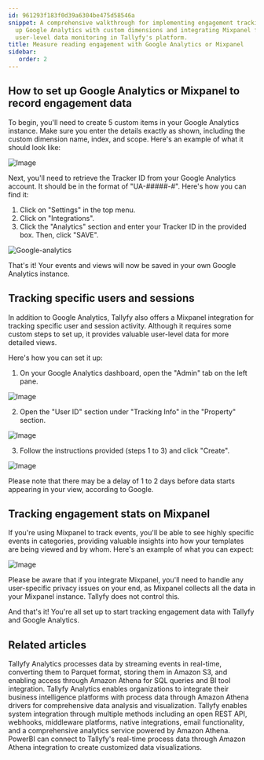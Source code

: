```yaml
---
id: 961293f183f0d39a6304be475d58546a
snippet: A comprehensive walkthrough for implementing engagement tracking by setting
  up Google Analytics with custom dimensions and integrating Mixpanel for detailed
  user-level data monitoring in Tallyfy's platform.
title: Measure reading engagement with Google Analytics or Mixpanel
sidebar:
   order: 2
---
```


## How to set up Google Analytics or Mixpanel to record engagement data

To begin, you'll need to create 5 custom items in your Google Analytics instance. Make sure you enter the details exactly as shown, including the custom dimension name, index, and scope. Here's an example of what it should look like:

![Image](https://screenshots.tallyfy.com/file-z6yfQpYc2p.png)

Next, you'll need to retrieve the Tracker ID from your Google Analytics account. It should be in the format of "UA-#####-#". Here's how you can find it:

1. Click on "Settings" in the top menu.
2. Click on "Integrations".
3. Click the "Analytics" section and enter your Tracker ID in the provided box. Then, click "SAVE".

![Google-analytics](https://screenshots.tallyfy.com/tallyfy%2Fpro%2Fdesktop-light-google-analytics-integration.png)

That's it! Your events and views will now be saved in your own Google Analytics instance.

## Tracking specific users and sessions

In addition to Google Analytics, Tallyfy also offers a Mixpanel integration for tracking specific user and session activity. Although it requires some custom steps to set up, it provides valuable user-level data for more detailed views.

Here's how you can set it up:

1. On your Google Analytics dashboard, open the "Admin" tab on the left pane.

![Image](https://screenshots.tallyfy.com/file-22ItrMHbDh.png)

2. Open the "User ID" section under "Tracking Info" in the "Property" section.

![Image](https://screenshots.tallyfy.com/file-rKqFJRFFom.png)

3. Follow the instructions provided (steps 1 to 3) and click "Create".

![Image](https://screenshots.tallyfy.com/file-jnmcCbtx8O.png)

Please note that there may be a delay of 1 to 2 days before data starts appearing in your view, according to Google.

## Tracking engagement stats on Mixpanel

If you're using Mixpanel to track events, you'll be able to see highly specific events in categories, providing valuable insights into how your templates are being viewed and by whom. Here's an example of what you can expect:

![Image](https://screenshots.tallyfy.com/file-lfm4qkBjDC.png)

Please be aware that if you integrate Mixpanel, you'll need to handle any user-specific privacy issues on your end, as Mixpanel collects all the data in your Mixpanel instance. Tallyfy does not control this.

And that's it! You're all set up to start tracking engagement data with Tallyfy and Google Analytics.


## Related articles
<CardGrid>
<LinkTitleCard header="<b>Analytics > How Tallyfy Analytics works</b>" href="/products/pro/integrations/analytics/how-does-tallyfy-analytics-process-my-data/" > Tallyfy Analytics processes data by streaming events in real-time, converting them to Parquet format, storing them in Amazon S3, and enabling access through Amazon Athena for SQL queries and BI tool integration. </LinkTitleCard>
<LinkTitleCard header="<b>Integrations > Tallyfy Analytics</b>" href="/products/pro/integrations/analytics/" > Tallyfy Analytics enables organizations to integrate their business intelligence platforms with process data through Amazon Athena drivers for comprehensive data analysis and visualization. </LinkTitleCard>
<LinkTitleCard header="<b>Pro > Integrations</b>" href="/products/pro/integrations/" > Tallyfy enables system integration through multiple methods including an open REST API, webhooks, middleware platforms, native integrations, email functionality, and a comprehensive analytics service powered by Amazon Athena. </LinkTitleCard>
<LinkTitleCard header="<b>Analytics > PowerBI</b>" href="/products/pro/integrations/analytics/powerbi/" > PowerBI can connect to Tallyfy's real-time process data through Amazon Athena integration to create customized data visualizations. </LinkTitleCard>
</CardGrid>